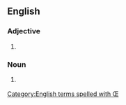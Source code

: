 ==English==

===Adjective===
{{en-adj|-}}

# {{rfquote-sense}} {{archaic spelling of|[[Phoenician#Adjective|Phoenician]]}}

===Noun===
{{en-noun}}

# {{rfquote-sense}} {{archaic spelling of|[[Phoenician#Noun|Phoenician]]}}


[[Category:English terms spelled with Œ]]
